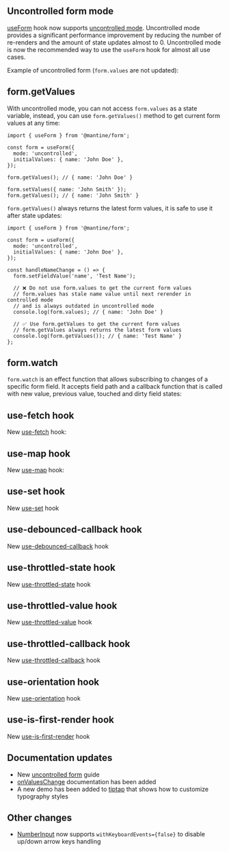 

## Uncontrolled form mode

[useForm](/form/use-form) hook now supports [uncontrolled mode](/form/uncontrolled).
Uncontrolled mode provides a significant performance improvement by reducing
the number of re-renders and the amount of state updates almost to 0. Uncontrolled
mode is now the recommended way to use the `useForm` hook for almost all use cases.

Example of uncontrolled form (`form.values` are not updated):

<Demo data={FormDemos.uncontrolled} />

## form.getValues

With uncontrolled mode, you can not access `form.values` as a state variable,
instead, you can use `form.getValues()` method to get current form values at any time:

```tsx
import { useForm } from '@mantine/form';

const form = useForm({
  mode: 'uncontrolled',
  initialValues: { name: 'John Doe' },
});

form.getValues(); // { name: 'John Doe' }

form.setValues({ name: 'John Smith' });
form.getValues(); // { name: 'John Smith' }
```

`form.getValues()` always returns the latest form values, it is safe to use it
after state updates:

```tsx
import { useForm } from '@mantine/form';

const form = useForm({
  mode: 'uncontrolled',
  initialValues: { name: 'John Doe' },
});

const handleNameChange = () => {
  form.setFieldValue('name', 'Test Name');

  // ❌ Do not use form.values to get the current form values
  // form.values has stale name value until next rerender in controlled mode
  // and is always outdated in uncontrolled mode
  console.log(form.values); // { name: 'John Doe' }

  // ✅ Use form.getValues to get the current form values
  // form.getValues always returns the latest form values
  console.log(form.getValues()); // { name: 'Test Name' }
};
```

## form.watch

`form.watch` is an effect function that allows subscribing to changes of a
specific form field. It accepts field path and a callback function that is
called with new value, previous value, touched and dirty field states:

<Demo data={FormDemos.watch} />

## use-fetch hook

New [use-fetch](/hooks/use-fetch) hook:

<Demo data={HooksDemos.useFetchUsage} />

## use-map hook

New [use-map](/hooks/use-map) hook:

<Demo data={HooksDemos.useMapUsage} />

## use-set hook

New [use-set](/hooks/use-set) hook

## use-debounced-callback hook

New [use-debounced-callback](/hooks/use-debounced-callback) hook

## use-throttled-state hook

New [use-throttled-state](/hooks/use-throttled-state) hook

## use-throttled-value hook

New [use-throttled-value](/hooks/use-throttled-value) hook

## use-throttled-callback hook

New [use-throttled-callback](/hooks/use-throttled-callback) hook

## use-orientation hook

New [use-orientation](/hooks/use-orientation) hook

## use-is-first-render hook

New [use-is-first-render](/hooks/use-is-first-render) hook

## Documentation updates

- New [uncontrolled form](/form/uncontrolled) guide
- [onValuesChange](/form/values/#onvalueschange) documentation has been added
- A new demo has been added to [tiptap](/x/tiptap/#typography-styles) that shows how to customize typography styles

## Other changes

- [NumberInput](/core/number-input) now supports `withKeyboardEvents={false}` to disable up/down arrow keys handling

